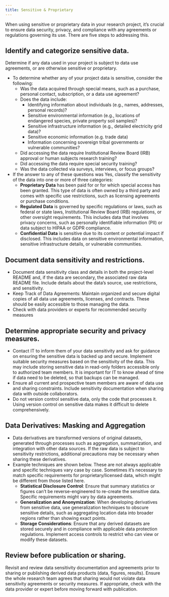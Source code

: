 ```yaml
---
title: Sensitive & Proprietary
---
```


When using sensitive or proprietary data in your research project, it's crucial to ensure data security, privacy, and compliance with any agreements or regulations governing its use. There are five steps to addressing this.

## Identify and categorize sensitive data.

Determine if any data used in your project is subject to data use agreements, or are otherwise sensitive or proprietary. 

* To determine whether any of your project data is sensitive, consider the following:
  * Was the data acquired through special means, such as a purchase, personal contact, subscription, or a data use agreement?
  * Does the data include:
    * Identifying information about individuals (e.g., names, addresses, personal records)?
    * Sensitive environmental information (e.g., locations of endangered species, private property soil samples)?
    * Sensitive infrastructure information (e.g., detailed electricity grid data)?
    * Sensitive economic information (e.g. trade data)
    * Information concerning sovereign tribal governments or vulnerable communities?
  * Did accessing the data require Institutional Review Board (IRB) approval or human subjects research training?
  * Did accessing the data require special security training?
  * Was the data collected via surveys, interviews, or focus groups?
* If the answer to any of these questions was Yes, classify the sensitivity of the data into one or more of three categories:
  * __Proprietary Data__ has been paid for or for which special access has been granted. This type of data is often owned by a third party and comes with specific use restrictions, such as licensing agreements or purchase conditions.
  * __Regulated Data__ is governed by specific regulations or laws, such as federal or state laws, Institutional Review Board (IRB) regulations, or other oversight requirements. This includes data that involves privacy concerns, such as personally identifiable information (PII) or data subject to HIPAA or GDPR compliance.
  * __Confidential Data__ is sensitive due to its content or potential impact if disclosed. This includes data on sensitive environmental information, sensitive infrastructure details, or vulnerable communities.

## Document data sensitivity and restrictions.

* Document data sensitivity class and details in both the project-level README and, if the data are secondary, the associated raw data README file. Include details about the data's source, use restrictions, and sensitivity.
* Keep Track of Data Agreements: Maintain organized and secure digital copies of all data use agreements, licenses, and contracts. These should be easily accessible to those managing the data.
* Check with data providers or experts for recommended security measures

## Determine appropriate security and privacy measures.

* Contact IT to inform them of your data sensitivity and ask for guidance on ensuring the sensitive data is backed up and secure. Implement suitable security measures based on the sensitivity of the data. This may include storing sensitive data in read-only folders accessible only to authorized team members. It is important for IT to know ahead of time if data need to be deleted, so that backups can be managed.
* Ensure all current and prospective team members are aware of data use and sharing constraints. Include sensitivity documentation when sharing data with outside collaborators. 
* Do not version control sensitive data, only the code that processes it. Using version control on sensitive data makes it difficult to delete comprehensively.

## Data Derivatives: Masking and Aggregation

* Data derivatives are transformed versions of original datasets, generated through processes such as aggregation, summarization, and integration with other data sources. If the raw data is subject to sensitivity restrictions, additional precautions may be necessary when sharing these derivatives.
* Example techniques are shown below. These are not always applicable and specific techniques vary case by case. Sometimes it’s necessary to match specific requirements for proprietary/licensed data, which might be different from those listed here.
  * __Statistical Disclosure Control__: Ensure that summary statistics or figures can't be reverse-engineered to re-create the sensitive data. Specific requirements might vary by data agreements.
  * __Generalization and Anonymization__: When developing derivatives from sensitive data, use generalization techniques to obscure sensitive details, such as aggregating location data into broader regions rather than showing exact points.
  * __Storage Considerations__: Ensure that any derived datasets are stored securely and in compliance with applicable data protection regulations. Implement access controls to restrict who can view or modify these datasets. 

## Review before publication or sharing.

Revisit and review data sensitivity documentation and agreements prior to sharing or publishing derived data products (data, figures, results). Ensure the whole research team agrees that sharing would not violate data sensitivity agreements or security measures. If appropriate, check with the data provider or expert before moving forward with publication.

